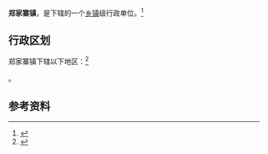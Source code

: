 {{中国乡级行政区|37/14/21/101/000}}

'''郑家寨镇'''，是{{PRC admin/fullname|37/14/21/101/000|3}}下辖的一个[[乡镇|乡镇]]级行政单位。<ref>{{PRC admin/ref sgc|{{PRC admin/parent|37/14/21/101/000}}}}</ref>

== 行政区划 ==

郑家寨镇下辖以下地区：<ref>{{PRC admin/ref sgc|37/14/21/101/000}}</ref>

{{PRC admin/children|37/14/21/101/000}}。

== 参考资料 ==

{{reflist}}

{{行政区划小作品}}
{{PRC admin/navcat|37/14/21/101/000}}